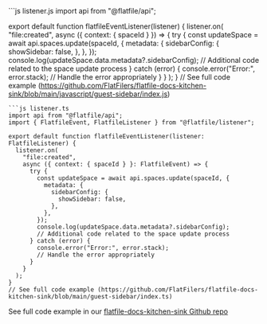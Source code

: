 <CodeGroup>
```js listener.js
import api from "@flatfile/api";

export default function flatfileEventListener(listener) {
  listener.on(
    "file:created",
    async ({ context: { spaceId } }) => {
      try {
        const updateSpace = await api.spaces.update(spaceId, {
          metadata: {
            sidebarConfig: {
              showSidebar: false,
            },
          },
        });
        console.log(updateSpace.data.metadata?.sidebarConfig);
        // Additional code related to the space update process
      } catch (error) {
        console.error("Error:", error.stack);
        // Handle the error appropriately
      }
    }
  );
}
// See full code example (https://github.com/FlatFilers/flatfile-docs-kitchen-sink/blob/main/javascript/guest-sidebar/index.js)
```
```js listener.ts
import api from "@flatfile/api";
import { FlatfileEvent, FlatfileListener } from "@flatfile/listener";

export default function flatfileEventListener(listener: FlatfileListener) {
  listener.on(
    "file:created",
    async ({ context: { spaceId } }: FlatfileEvent) => {
      try {
        const updateSpace = await api.spaces.update(spaceId, {
          metadata: {
            sidebarConfig: {
              showSidebar: false,
            },
          },
        });
        console.log(updateSpace.data.metadata?.sidebarConfig);
        // Additional code related to the space update process
      } catch (error) {
        console.error("Error:", error.stack);
        // Handle the error appropriately
      }
    }
  );
}
// See full code example (https://github.com/FlatFilers/flatfile-docs-kitchen-sink/blob/main/guest-sidebar/index.ts)

```
</CodeGroup>

See full code example in our [flatfile-docs-kitchen-sink Github repo](https://github.com/FlatFilers/flatfile-docs-kitchen-sink/blob/main)

```
